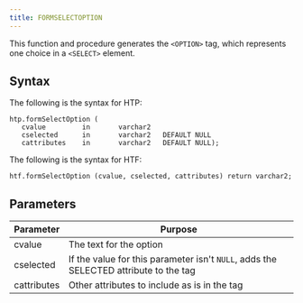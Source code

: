 ```yaml
---
title: FORMSELECTOPTION
---
```


This function and procedure generates the `<OPTION>` tag, which represents one choice in a `<SELECT>` element.

## Syntax

The following is the syntax for HTP:

```
htp.formSelectOption (
   cvalue         in       varchar2
   cselected      in       varchar2   DEFAULT NULL
   cattributes    in       varchar2   DEFAULT NULL);
```

The following is the syntax for HTF:

```
htf.formSelectOption (cvalue, cselected, cattributes) return varchar2;
```

## Parameters

| Parameter | Purpose  |
| --------- | -------- |
| cvalue | The text for the option |
| cselected | If the value for this parameter isn't `NULL`, adds the SELECTED attribute to the tag |
| cattributes | Other attributes to include as is in the tag |
